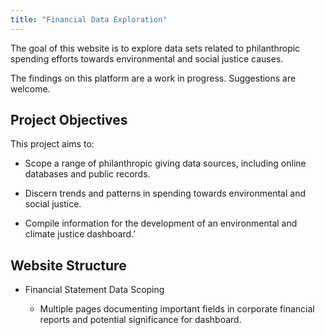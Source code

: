 ```yaml
---
title: "Financial Data Exploration"
---
```


The goal of this website is to explore data sets related to philanthropic spending efforts towards environmental and social justice causes.

The findings on this platform are a work in progress. Suggestions are welcome.

## Project Objectives

This project aims to:

-   Scope a range of philanthropic giving data sources, including online databases and public records.

-   Discern trends and patterns in spending towards environmental and social justice.

-   Compile information for the development of an environmental and climate justice dashboard.'

## Website Structure

-   Financial Statement Data Scoping

    -   Multiple pages documenting important fields in corporate financial reports and potential significance for dashboard.
